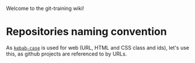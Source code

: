 Welcome to the git-training wiki!

= Repositories naming convention =
As [https://en.wikipedia.org/wiki/Letter_case#Special_case_styles <code>kebab-case</code>] is used for web (URL, HTML and CSS class and ids), let's use this, as github projects are referenced to by URLs.